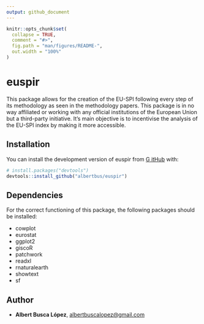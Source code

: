 ```yaml
---
output: github_document
---
```


<!-- README.md is generated from README.Rmd. Please edit that file -->

```r
knitr::opts_chunk$set(
  collapse = TRUE,
  comment = "#>",
  fig.path = "man/figures/README-",
  out.width = "100%"
)
```

# euspir

<!-- badges: start -->
<!-- badges: end -->

This package allows for the creation of the EU-SPI following every step of its methodology as seen in the methodology papers. This package is in no way affiliated or working with any official institutions of the European Union but a third-party initiative. It's main objective is to incentivise the analysis of the EU-SPI index by making it more accessible.

## Installation

You can install the development version of euspir from [G    itHub](https://github.com/) with:

``` r
# install.packages("devtools")
devtools::install_github("albertbus/euspir")
```

## Dependencies

For the correct functioning of this package, the following packages should be
installed:

- cowplot
- eurostat
- ggplot2
- giscoR
- patchwork
- readxl
- rnaturalearth
- showtext
- sf

## Author
- **Albert Busca López**, <albertbuscalopez@gmail.com>

